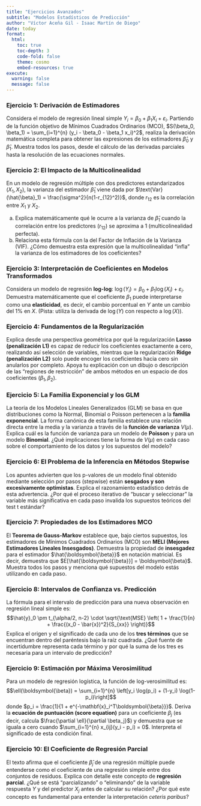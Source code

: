 ```yaml
---
title: "Ejercicios Avanzados"
subtitle: "Modelos Estadísticos de Predicción"
author: "Víctor Aceña Gil - Isaac Martín de Diego"
date: today
format: 
  html:
    toc: true
    toc-depth: 3
    code-fold: false
    theme: cosmo
    embed-resources: true
execute:
  warning: false
  message: false
---
```


### Ejercicio 1: Derivación de Estimadores

Considera el modelo de regresión lineal simple $Y_i = \beta_0 + \beta_1 X_i + \varepsilon_i$. Partiendo de la función objetivo de Mínimos Cuadrados Ordinarios (MCO), $S(\beta_0, \beta_1) = \sum_{i=1}^{n} (y_i - \beta_0 - \beta_1 x_i)^2$, realiza la derivación matemática completa para obtener las expresiones de los estimadores $\hat{\beta}_0$ y $\hat{\beta}_1$. Muestra todos los pasos, desde el cálculo de las derivadas parciales hasta la resolución de las ecuaciones normales.


### Ejercicio 2: El Impacto de la Multicolinealidad

En un modelo de regresión múltiple con dos predictores estandarizados ($X_1, X_2$), la varianza del estimador $\hat{\beta}_1$ viene dada por $\text{Var}(\hat{\beta}_1) = \frac{\sigma^2}{n(1-r_{12}^2)}$, donde $r_{12}$ es la correlación entre $X_1$ y $X_2$.

a) Explica matemáticamente qué le ocurre a la varianza de $\hat{\beta}_1$ cuando la correlación entre los predictores ($r_{12}$) se aproxima a 1 (multicolinealidad perfecta).
b) Relaciona esta fórmula con la del Factor de Inflación de la Varianza (VIF). ¿Cómo demuestra esta expresión que la multicolinealidad "infla" la varianza de los estimadores de los coeficientes?


### Ejercicio 3: Interpretación de Coeficientes en Modelos Transformados

Considera un modelo de regresión **log-log**: $\log(Y_i) = \beta_0 + \beta_1 \log(X_i) + \varepsilon_i$.
Demuestra matemáticamente que el coeficiente $\beta_1$ puede interpretarse como una **elasticidad**, es decir, el cambio porcentual en $Y$ ante un cambio del 1% en $X$. (Pista: utiliza la derivada de $\log(Y)$ con respecto a $\log(X)$).


### Ejercicio 4: Fundamentos de la Regularización

Explica desde una perspectiva geométrica por qué la regularización **Lasso (penalización L1)** es capaz de reducir los coeficientes exactamente a cero, realizando así selección de variables, mientras que la regularización **Ridge (penalización L2)** solo puede encoger los coeficientes hacia cero sin anularlos por completo. Apoya tu explicación con un dibujo o descripción de las "regiones de restricción" de ambos métodos en un espacio de dos coeficientes ($\beta_1, \beta_2$).


### Ejercicio 5: La Familia Exponencial y los GLM

La teoría de los Modelos Lineales Generalizados (GLM) se basa en que distribuciones como la Normal, Binomial o Poisson pertenecen a la **familia exponencial**. La forma canónica de esta familia establece una relación directa entre la media y la varianza a través de la **función de varianza** $V(\mu)$.
Explica cuál es la función de varianza para un modelo de **Poisson** y para un modelo **Binomial**. ¿Qué implicaciones tiene la forma de $V(\mu)$ en cada caso sobre el comportamiento de los datos y los supuestos del modelo?


### Ejercicio 6: El Problema de la Inferencia en Métodos Stepwise

Los apuntes advierten que los p-valores de un modelo final obtenido mediante selección por pasos (stepwise) están **sesgados y son excesivamente optimistas**. Explica el razonamiento estadístico detrás de esta advertencia. ¿Por qué el proceso iterativo de "buscar y seleccionar" la variable más significativa en cada paso invalida los supuestos teóricos del test t estándar?


### Ejercicio 7: Propiedades de los Estimadores MCO

El **Teorema de Gauss-Markov** establece que, bajo ciertos supuestos, los estimadores de Mínimos Cuadrados Ordinarios (MCO) son **MELI (Mejores Estimadores Lineales Insesgados)**. Demuestra la propiedad de **insesgadez** para el estimador $\hat{\boldsymbol{\beta}}$ en notación matricial. Es decir, demuestra que $E[\hat{\boldsymbol{\beta}}] = \boldsymbol{\beta}$. Muestra todos los pasos y menciona qué supuestos del modelo estás utilizando en cada paso.


### Ejercicio 8: Intervalos de Confianza vs. Predicción

La fórmula para el intervalo de predicción para una nueva observación en regresión lineal simple es:
$$\hat{y}_0 \pm t_{\alpha/2, n-2} \cdot \sqrt{\text{MSE} \left( 1 + \frac{1}{n} + \frac{(x_0 - \bar{x})^2}{S_{xx}} \right)}$$
Explica el origen y el significado de cada uno de los **tres términos** que se encuentran dentro del paréntesis bajo la raíz cuadrada. ¿Qué fuente de incertidumbre representa cada término y por qué la suma de los tres es necesaria para un intervalo de predicción?


### Ejercicio 9: Estimación por Máxima Verosimilitud

Para un modelo de regresión logística, la función de log-verosimilitud es:
$$\ell(\boldsymbol{\beta}) = \sum_{i=1}^{n} \left[y_i \log(p_i) + (1-y_i) \log(1-p_i)\right]$$
donde $p_i = \frac{1}{1 + e^{-\mathbf{x}_i^T\boldsymbol{\beta}}}$.
Deriva la **ecuación de puntuación (score equation)** para un coeficiente $\beta_j$ (es decir, calcula $\frac{\partial \ell}{\partial \beta_j}$) y demuestra que se iguala a cero cuando $\sum_{i=1}^{n} x_{ij}(y_i - p_i) = 0$. Interpreta el significado de esta condición final.


### Ejercicio 10: El Coeficiente de Regresión Parcial

El texto afirma que el coeficiente $\hat{\beta}_j$ de una regresión múltiple puede entenderse como el coeficiente de una regresión simple entre dos conjuntos de residuos. Explica con detalle este concepto de **regresión parcial**. ¿Qué se está "parcializando" o "eliminando" de la variable respuesta $Y$ y del predictor $X_j$ antes de calcular su relación? ¿Por qué este concepto es fundamental para entender la interpretación *ceteris paribus*?